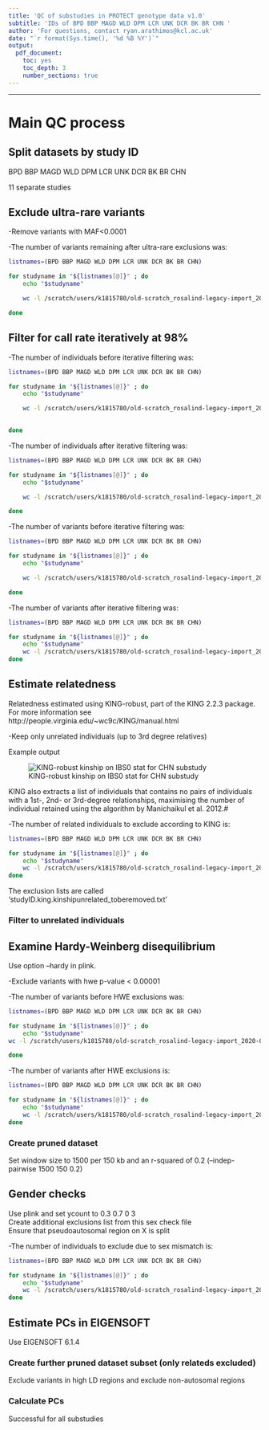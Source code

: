 ```yaml
---  
title: 'QC of substudies in PROTECT genotype data v1.0' 
subtitle: 'IDs of BPD BBP MAGD WLD DPM LCR UNK DCR BK BR CHN '
author: 'For questions, contact ryan.arathimos@kcl.ac.uk'
date: "`r format(Sys.time(), '%d %B %Y')`"
output: 
  pdf_document:
    toc: yes
    toc_depth: 3
    number_sections: true 
---
```


------------------------------------------------------------
# Main QC process

## Split datasets by study ID

BPD BBP MAGD WLD DPM LCR UNK DCR BK BR CHN

11 separate studies

## Exclude ultra-rare variants
-Remove variants with MAF<0.0001

-The number of variants remaining after ultra-rare exclusions was:
```bash
listnames=(BPD BBP MAGD WLD DPM LCR UNK DCR BK BR CHN)

for studyname in "${listnames[@]}" ; do
	echo "$studyname"

	wc -l /scratch/users/k1815780/old-scratch_rosalind-legacy-import_2020-01-27/output/protect_qc/merged_uk_protect_$studyname.common.bim | cut -d' ' -f1 

done
```

## Filter for call rate iteratively at 98%

-The number of individuals before iterative filtering was:
```bash

listnames=(BPD BBP MAGD WLD DPM LCR UNK DCR BK BR CHN)

for studyname in "${listnames[@]}" ; do
	echo "$studyname"

	wc -l /scratch/users/k1815780/old-scratch_rosalind-legacy-import_2020-01-27/output/protect_qc/merged_uk_protect_$studyname.common.fam | cut -d' ' -f1 
 

done

```
  
-The number of individuals after iterative filtering was:
```bash
listnames=(BPD BBP MAGD WLD DPM LCR UNK DCR BK BR CHN)

for studyname in "${listnames[@]}" ; do
	echo "$studyname"

	wc -l /scratch/users/k1815780/old-scratch_rosalind-legacy-import_2020-01-27/output/protect_qc/merged_uk_protect_$studyname.filtered.fam | cut -d' ' -f1 

done
```
  
-The number of variants before iterative filtering was:
```bash
listnames=(BPD BBP MAGD WLD DPM LCR UNK DCR BK BR CHN)

for studyname in "${listnames[@]}" ; do
	echo "$studyname"

	wc -l /scratch/users/k1815780/old-scratch_rosalind-legacy-import_2020-01-27/output/protect_qc/merged_uk_protect_$studyname.common.bim | cut -d' ' -f1 

done
```
  
-The number of variants after iterative filtering was:
```bash
listnames=(BPD BBP MAGD WLD DPM LCR UNK DCR BK BR CHN)

for studyname in "${listnames[@]}" ; do
	echo "$studyname"
	wc -l /scratch/users/k1815780/old-scratch_rosalind-legacy-import_2020-01-27/output/protect_qc/merged_uk_protect_$studyname.filtered.bim | cut -d' ' -f1 
done
```
  

## Estimate relatedness 

Relatedness estimated using KING-robust, part of the KING 2.2.3 package.
For more information see http://people.virginia.edu/~wc9c/KING/manual.html

-Keep only unrelated individuals (up to 3rd degree relatives)

Example output  
  
  
![KING-robust kinship on IBS0 stat for CHN substudy](/scratch/users/k1815780/old-scratch_rosalind-legacy-import_2020-01-27/output/protect_qc/king_ibs0_kinship_CHN_3rd_degree_plot.png)

KING also extracts a list of individuals that contains no pairs of individuals with a 1st-, 2nd- or 3rd-degree relationships, maximising the number of individual retained using the algorithm by Manichaikul et al. 2012.#

-The number of related individuals to exclude according to KING is:
```bash
listnames=(BPD BBP MAGD WLD DPM LCR UNK DCR BK BR CHN)

for studyname in "${listnames[@]}" ; do
	echo "$studyname"
	wc -l /scratch/users/k1815780/old-scratch_rosalind-legacy-import_2020-01-27/output/protect_qc/$studyname.king.kinshipunrelated_toberemoved.txt | cut -d' ' -f1 
done
```

The exclusion lists are called 'studyID.king.kinshipunrelated_toberemoved.txt'


### Filter to unrelated individuals

## Examine Hardy-Weinberg disequilibrium 

Use option --hardy in plink.

-Exclude variants with hwe p-value < 0.00001

-The number of variants before HWE exclusions was:
```bash
listnames=(BPD BBP MAGD WLD DPM LCR UNK DCR BK BR CHN)

for studyname in "${listnames[@]}" ; do
	echo "$studyname"
wc -l /scratch/users/k1815780/old-scratch_rosalind-legacy-import_2020-01-27/output/protect_qc/merged_uk_protect_$studyname.filtered.unrelated.bim | cut -d' ' -f1 

done
```

-The number of variants after HWE exclusions is:
```bash
listnames=(BPD BBP MAGD WLD DPM LCR UNK DCR BK BR CHN)

for studyname in "${listnames[@]}" ; do
	echo "$studyname"
	wc -l /scratch/users/k1815780/old-scratch_rosalind-legacy-import_2020-01-27/output/protect_qc/merged_uk_protect_$studyname.filtered.hw_dropped.bim | cut -d' ' -f1 
done
```
### Create pruned dataset
Set window size to 1500 per 150 kb and an r-squared of 0.2 (--indep-pairwise 1500 150 0.2)

## Gender checks

Use plink and set ycount to 0.3 0.7 0 3  
Create additional exclusions list from this sex check file  
Ensure that pseudoautosomal region on X is split  

-The number of individuals to exclude due to sex mismatch is:

```bash
listnames=(BPD BBP MAGD WLD DPM LCR UNK DCR BK BR CHN)

for studyname in "${listnames[@]}" ; do
	echo "$studyname"
	wc -l /scratch/users/k1815780/old-scratch_rosalind-legacy-import_2020-01-27/output/protect_qc/$studyname.gender_exclusions | cut -d' ' -f1 
done
```


## Estimate PCs in EIGENSOFT 

Use EIGENSOFT 6.1.4

### Create further pruned dataset subset (only relateds excluded)

Exclude variants in high LD regions and exclude non-autosomal regions  

### Calculate PCs 

Successful for all substudies



